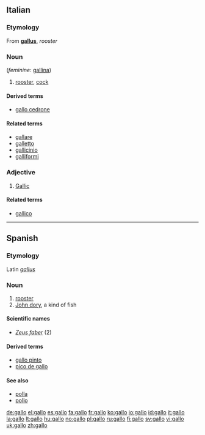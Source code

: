 {{see|Gallo}}
==Italian==

===Etymology===
From {{L.}} '''[[gallus]]''', ''rooster''

===Noun===
{{it-noun|gall|m|o|i}} (''feminine'': [[gallina]])

# [[rooster]], [[cock]]

====Derived terms====
*[[gallo cedrone]]
====Related terms====
*[[gallare]]
*[[galletto]]
*[[gallicinio]]
*[[galliformi]]

===Adjective===
{{it-adj|gall}}

# [[Gallic]]

====Related terms====
*[[gallico]]

----

==Spanish==

===Etymology===
Latin ''[[gallus]]''

===Noun===
{{es-noun-mf|f=gallina}}

# [[rooster]]
# [[John dory]], a kind of fish

====Scientific names====
*''[[Zeus faber]]'' (2)

====Derived terms====
*[[gallo pinto]] {{m}}
*[[pico de gallo]] {{m}}

====See also====
*[[polla]] {{f}}
*[[pollo]] {{m}}

[[de:gallo]]
[[el:gallo]]
[[es:gallo]]
[[fa:gallo]]
[[fr:gallo]]
[[ko:gallo]]
[[io:gallo]]
[[id:gallo]]
[[it:gallo]]
[[la:gallo]]
[[lt:gallo]]
[[hu:gallo]]
[[no:gallo]]
[[pl:gallo]]
[[ru:gallo]]
[[fi:gallo]]
[[sv:gallo]]
[[vi:gallo]]
[[uk:gallo]]
[[zh:gallo]]